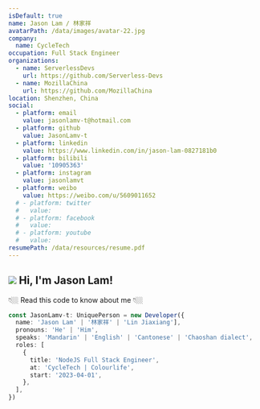 ```yaml
---
isDefault: true
name: Jason Lam / 林家祥
avatarPath: /data/images/avatar-22.jpg
company:
  name: CycleTech
occupation: Full Stack Engineer
organizations:
  - name: ServerlessDevs
    url: https://github.com/Serverless-Devs
  - name: MozillaChina
    url: https://github.com/MozillaChina
location: Shenzhen, China
social:
  - platform: email
    value: jasonlamv-t@hotmail.com
  - platform: github
    value: JasonLamv-t
  - platform: linkedin
    value: https://www.linkedin.com/in/jason-lam-0827181b0
  - platform: bilibili
    value: '10905363'
  - platform: instagram
    value: jasonlamvt
  - platform: weibo
    value: https://weibo.com/u/5609011652
  # - platform: twitter
  #   value: 
  # - platform: facebook
  #   value: 
  # - platform: youtube
  #   value: 
resumePath: /data/resources/resume.pdf
---
```


<h2 className="flex flex-row mb-2 not-prose">
  <img
    className="w-8 h-8 mt-0 mb-0 not-prose"
    src="https://image-lake.oss-cn-hangzhou.aliyuncs.com/uPic/e6c9d24egy1h1571l0uucg205k05egri.gif"
  />
  Hi, I'm Jason Lam!
</h2>

👇🏼 Read this code to know about me 👇🏼

```typescript {{ title: 'test' }}
const JasonLamv-t: UniquePerson = new Developer({
  name: 'Jason Lam' | '林家祥' | 'Lin Jiaxiang'],
  pronouns: 'He' | 'Him',
  speaks: 'Mandarin' | 'English' | 'Cantonese' | 'Chaoshan dialect',
  roles: [
    {
      title: 'NodeJS Full Stack Engineer',
      at: 'CycleTech | Colourlife',
      start: '2023-04-01',
    },
  ],
})
```
